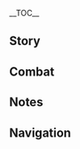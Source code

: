 {{CharacterTabs}}
{{LanguageTabs}}

__TOC__
==Story==
{{VO
|character               = Tighnari
|language                = ko
|name                    = 타이나리

<!-- Hello -->
|vo_01_01_title          = 첫 만남…
|vo_01_01_subtitle       = Hello
|vo_01_01_file           = VO_{language}{character} Hello.ogg
|vo_01_01_tx             = 안녕, 난 타이나리야. 아비디야 숲의 순찰관이지. 우림의 생태와 행인의 안전을 책임지고 있어. 만약 이곳이 처음이라면 《아비디야 숲 생존 가이드》를 먼저 읽는 것을 추천할게. 특히 「식용버섯과 독버섯의 구분법」 챕터를 중점적으로 봐줘
|vo_01_01_rm             = Annyeong, nan Tainariya. Abidiya sup-ui sunchalgwaniji. Urim-ui saengtaewa haengin-ui anjeoneul chaegimjigo isseo. Manyak igosi cheoeumiramyeon "Abidiya Sup Saengjon Gaideu"reul meonjeo ilneun geoseul chucheonhalge. Teukhi "Sigyongbeoseotgwa Dokbeoseosui Gubunbeop" chaepteoreul jungjeomjeogeureo bwajwo.
|vo_01_01_tl             = Hi, I'm Tighnari. Forest Watcher of Avidya Forest. I am responsible of the ecology of the rainforest and safety of pedestrians. If it is your first time visiting here, I would recommend you to read "Avidya Forest Survival Guide" first. Pay extra attention on the "How to Distinguish Edible Mushrooms and Poisonous Mushrooms" chapter.
<!-- Chats -->
|vo_02_01_title          = 잡담・나뭇잎 책갈피
|vo_02_01_subtitle       = Chat: Leaf Bookmark
|vo_02_01_file           = VO_{language}{character} Chat - Leaf Bookmark.ogg
|vo_02_01_tx             = 나뭇잎을 말린 다음 종이 사이에 넣어서 끼워두면 예쁘고 유용한 책갈피를 만들 수 있어
|vo_02_01_rm             = Namut'ipeul mallin daeum jong'i saie neoeoseo kkiwodumyeon yeppeugo yuyonghan chaekgalpireul mandeul su isseo.
|vo_02_01_tl             = After drying a leaf and pressing it between paper, you can make a pretty and useful bookmark.

|vo_02_02_title          = 잡담・실수
|vo_02_02_subtitle       = Chat: Mistakes
|vo_02_02_file           = VO_{language}{character} Chat - Mistakes.ogg
|vo_02_02_tx             = 실수를 두려워하지 마. 실수도 공부의 일환이야
|vo_02_02_rm             = Silsureul duryeowohaji ma. Silsudo gongbu-ui ilhwaniya.
|vo_02_02_tl             = Don't be afraid of mistakes. A mistake is a part of studying, too.

|vo_02_03_title          = 잡담・지식의 가치
|vo_02_03_subtitle       = Chat: The Value of Knowledge
|vo_02_03_file           = VO_{language}{character} Chat - The Value of Knowledge.ogg
|vo_02_03_tx             = 지식의 가치는 단순히 돈으로 매길 수 있는 게 아니야
|vo_02_03_rm             = Jisik-ui gachineun dansunhi doneuro maegil su itneun ge aniya.
|vo_02_03_tl             = The value of knowledge is not simply assigned by money.

<!-- Weather -->
|vo_03_01_title          = 비가 올 때…
|vo_03_01_subtitle       = When It Rains
|vo_03_01_file           = VO_{language}{character} When It Rains.ogg
|vo_03_01_tx             = 난 이런 날씨에 적응됐지만, 넌 우산을 쓰는 게 좋을 거야
|vo_03_01_rm             = Nan ireon nalssie jeogeungdwaetjiman, neon usaneul sseuneun ge joeul geoya.
|vo_03_01_tl             = I'm adapted to those kinds of weather, but it would be good if you put up an umbrella.

|vo_03_02_title          = 비가 그친 후…
|vo_03_02_subtitle       = After the Rain
|vo_03_02_file           = VO_{language}{character} After the Rain.ogg
|vo_03_02_tx             = 내 꼬리는 방수 에센셜 오일을 발라둬서 털어내면 말끔해져
|vo_03_02_rm             = Nae kkorineun bangsu esensyeol oireul balladwoseo teoreonaemyeon malkkeumhaejyeo.
|vo_03_02_tl             = My tail has waterproof essential oil on it, so if I brush it aside, it'll become clean.

|vo_03_03_title          = 번개가 칠 때…
|vo_03_03_subtitle       = When Thunder Strikes
|vo_03_03_file           = VO_{language}{character} When Thunder Strikes.ogg
|vo_03_03_tx             = 이런, 천둥소리가 엄청 크네! 윽… 머리가 울릴 정도야
|vo_03_03_rm             = Ireon, cheondungsoriga eomcheong keune! Euk... Meoriga ullil jeongdoya.
|vo_03_03_tl             = Oh no, the sound of thunder is too loud! Ugh... my head is ringing.

|vo_03_04_title          = 눈이 올 때…
|vo_03_04_subtitle       = When It Snows
|vo_03_04_file           = VO_{language}{character} When It Snows.ogg
|vo_03_04_tx             = 이런 날씨는 정말 흔치 않은데! 어, 추워? 추우면 손을 내 꼬리 털에 넣어봐
|vo_03_04_rm             = Ireon nalssineun jeongmal heunchi aneunde! Eo, chuwo? Chu'umyeon soneul nae kkori teore neoeobwa.
|vo_03_04_tl             = This weather is really rare! Uh, are you cold? If you're feeling cold, put your hand in my tail fur.

|vo_03_05_title          = 강풍이 불 때…
|vo_03_05_subtitle       = When the Wind Is Blowing
|vo_03_05_file           = VO_{language}{character} When the Wind Is Blowing.ogg
|vo_03_05_tx             = 귀… 귀가… 바람 때문에 뒤집히겠어!
|vo_03_05_rm             = Gwi... Gwiga... Baram ttaemune dwijipigesseo!
|vo_03_05_tl             = Ear... My ear... will be flipped off because of the wind!

|vo_03_06_title          = 사막에 있을 때…
|vo_03_06_subtitle       = In the Desert
|vo_03_06_file           = VO_{language}{character} In the Desert.ogg
|vo_03_06_tx             = …덥다… 이렇게 독한 햇빛이라면 서리꽃도 녹아버리겠지…? 아, 생각해보니까 그럴 일은 없겠네. 하하… 아, 으윽…
|vo_03_06_rm             = ...Deopda... Ireotge dokhan haetbichiramyeon seorikkotdo nogabeorigetji...? A, saenggakhaebonikka geureol ireul eopgetne. Haha... A, eueuk...
|vo_03_06_tl             = ...Hot... With such strong sunlight like this, Mist Flower Corolla will also melt, right...? Ah, as I think of it, such a thing won't happen. Haha... Ah, ugh...

<!-- Greetings -->
|vo_04_01_title          = 아침 인사…
|vo_04_01_subtitle       = Good Morning
|vo_04_01_file           = VO_{language}{character} Good Morning.ogg
|vo_04_01_tx             = 들어봐! 아침이슬이 나뭇잎에 떨어지는 소리야
|vo_04_01_rm             = Deureobwa! Achimiseuri namutipe tteoreojineun soriya.
|vo_04_01_tl             = Listen! It's the sound of morning dew falling on leaves.

|vo_04_02_title          = 점심 인사…
|vo_04_02_subtitle       = Good Afternoon
|vo_04_02_file           = VO_{language}{character} Good Afternoon.ogg
|vo_04_02_tx             = 점심시간에는 나무에 앉아서 나뭇가지 사이로 새어 나오는 햇빛을 보며 멍때리는 걸 좋아해. 그러다 보면 어느새 잠들어 버려… 헤헤
|vo_04_02_rm             = Jeomsimsiganeneun namue anjaseo namutgaji sairo sae'eo naoneun haetbicheul bomyeo meongttaerineun geol joahae. Geureoda bomyeon eoneusae jamdeureo beoryeo... Hehe.
|vo_04_02_tl             = At lunchtime, I like spacing out while looking at the sunlight that vents out between branches while sitting on a tree. Then I suddenly fall asleep at some point... hehe.

|vo_04_03_title          = 저녁 인사…
|vo_04_03_subtitle       = Good Evening
|vo_04_03_file           = VO_{language}{character} Good Evening.ogg
|vo_04_03_tx             = 안녕, 야광 식물을 관찰하려고 하는데 같이 갈래?
|vo_04_03_rm             = Annyeong, yagwang sikmureul gwanchalharyeogo haneunde gachi gallae?
|vo_04_03_tl             = Hi, I'm going to observe glow-in-the-dark plants, want to go together?

|vo_04_04_title          = 굿나잇…
|vo_04_04_subtitle       = Good Night
|vo_04_04_file           = VO_{language}{character} Good Night.ogg
|vo_04_04_tx             = 오늘 순찰 일지도 적을 겸, 내가 불침번을 설 테니 좀 자 둬
|vo_04_04_rm             = Oneul sunchal iljido jeogeul gyeom, naega bulchimbeoneul seol teni jom ja dwo.
|vo_04_04_tl             = As I'm going to write today's patrol journal, I'll keep the night watch, so you can sleep a bit.

<!-- About -->
|vo_05_01_title          = {name}자신에 대해・전공
|vo_05_01_subtitle       = About {character}: Profession
|vo_05_01_file           = VO_{language}{character} About {character} - Profession.ogg
|vo_05_01_tx             = 옛날에 학교 다닐 때는 생론파 소속이었어. 주 전공은 식물학이었고. 지도 교수는 내가 졸업하고 학교에 남아서 학생들을 가르치길 원했지만, 솔직히 난 자유롭게 연구하는 환경을 더 좋아하거든. 게다가 내가 관찰한 바로 아카데미아의 일부 일 처리 방식이 마음에 들지 않았어. 교수님이 강요하지 않아서 다행이야&mdash;&mdash;강요한다고 달라질 건 없지만
|vo_05_01_rm             = Yetnare hakgyo danil ttaeneun saengronpa sosogieosseo. Ju jeongong'eun sikmulhagieotgo. Jido gyosuneun naega joreophago hakgyoe namaseo haksaengdeureul gareuchigil wonhaetjiman, soljikhi nan jayuropge yeonguhaneun hwangyeong'eul deo joahageodeun. Gedaga naega gwanchalham baro Akademia-ui ilbu il cheori bangsigi maeume deulji anasseo. Gyosunimi gang'yohaji anaseo dahaeng'iya &mdash; gang'yohandago dallajil geon eopjiman.
|vo_05_01_tl             = When I went to school a long time ago, I was a part of Amurta. My major was botany. My advisor wanted me to teach students by staying at the Akademiya after graduating, but to be honest, I like an environment where I can research freely more. Also, as I have observed, I did not prefer some handling ways of the Akademiya. It's such a relief that the professor did not force me &mdash; even though he does nothing will change.

|vo_05_02_title          = {name}자신에 대해・일족
|vo_05_02_subtitle       = About {character}: Kin
|vo_05_02_file           = VO_{language}{character} About {character} - Kin.ogg
|vo_05_02_tx             = 우리 일족의 성격을 괴팍하다고 여기는 사람이 꽤 많아. 난 그렇게 생각할 수도 있다고 봐. 우리 일족은 수가 적은 데다 대부분 학자라서 연구를 위해 이곳저곳 돌아다니느라 일 년에 한 번 보기도 힘들거든. 우리 아빠는 곤충학자이신데 최근에 사막에서 갑충의 진화 과정을 연구하고 있다고 들었어…. 난 굳이 갈 생각 없어. 부끄러운 말이지만 난 뜨거운 태양은 질색이거든. 오래 쬐고 있으면 머리가 녹을 것처럼 어지러워
|vo_05_02_rm             = Uri iljok-ui seonggyeogeul goepakhadago yeogineun sarami kkawe mana. Nan geureotge saenggakhal sudo itdago bwa. Uri iljogeun suga jeogeun deda daebubun hakjaraseo yeongureul wihae igotjeogot doradanineura il nyeone han beon bogido himdeulgeodeun. Uri appaneun gonchunghakjainde choegune samageseo gapchung-ui jinhwa gwajeong'eul yeon'guhago itdago deureosseo... Nan guji gal saenggak eopsseo. Bukkeureoun marijiman nan tteugeoun taeyang'eun jilsaegigeodeun. Orae jjoego isseumyeon meoriga nogeul geotcheoreom eojireowo.
|vo_05_02_tl             = There are quite a lot of people who consider the personality of our clan as ill-tempered. I mean, we are very few, and most of us are researchers who wander around for one's research, so it's hard to see each other even once in a year. My dad is an entomologist, I heard he is researching the evolution stage of beetles at the deserts recently... I don't want to go there. It is a shameful comment, but I hate the hot sun. If I get sunned for too long, I get dizzy as if my head is going to melt.

<!-- About Us -->
|vo_06_01_title          = 우리에 대해・관계
|vo_06_01_subtitle       = About Us: Getting Along
|vo_06_01_file           = VO_{language}{character} About Us - Getting Along.ogg
|vo_06_01_tx             = 사람과 사람 사이를 이해하기 가장 좋은 방법은 함께 많은 시간을 보내는 거라고 생각해. 다른 건 다 부질없어. 그러니까 급하게 자기소개할 필요 없어. 시간이 모든 것을 말해 줄 테니까
|vo_06_01_rm             = Saramgwa saram saireul ihaehagi gajang joeun bangbeobeun hamkke maneun siganeul bonaeneun georago saenggakhae. Dareun geon da bujireopsseo. Geureonikka geuphage jagisogaehal piryo eopsseo. Sigani modeun geoseul malhae jul tenikka.
|vo_06_01_tl             = The best way to understand human relationships between each other is to spend a lot of time together. Anything else is all useless. So there is no need to introduce yourself urgently. Time will tell everything.

|vo_06_02_title          = 우리에 대해・친구
|vo_06_02_subtitle       = About Us: Friends
|vo_06_02_friendship     = 6
|vo_06_02_file           = VO_{language}{character} About Us - Friends.ogg
|vo_06_02_tx             = 우리가 친구냐고? 뭐야, 이런 것까지 인증이 필요한 거야? 그럼 사인해 줄 테니까 어서 네 「친구 증서」를 가지고 와
|vo_06_02_rm             = Uriga chin'gunyago? Mwoya, ireon geotkkaji injeung'i piryohan geoya? Geureom sainhae jul tenikka eoseo ne "Chin'gu Jeungseo"reul gajigo wa.
|vo_06_02_tl             = Are we friends? What, do you need certification for such things? Then, I'll sign it, so give me your "Friend Certificate" quickly.

<!-- Miscellaneous I -->
|vo_07_01_title          = 「신의 눈」에 대해…
|vo_07_01_subtitle       = About the [[Vision]]
|vo_07_01_friendship     = 4
|vo_07_01_file           = VO_{language}{character} About the Vision.ogg
|vo_07_01_tx             = 어릴 때 기도했던 기억이 나. 만약 운 좋게 「신의 눈」을 가지게 된다면 꼭 풀 원소였으면 좋겠다고. 그때는 연구를 위해서가 아니라, 넝쿨 사다리를 만들어서 높은 곳에 달린 과일을 따 먹고 싶었거든
|vo_07_01_rm             = Eoril ttae gidohaetdeon gieogi na. Manyak un jotge "Sin-ui Nun"eul gajige doendamyeon kkok pul wonsoyeosseumyeon jotgetdago. Geuttaeneun yeon'gureul wihaeseoga anira, neongkul sadarireul mandeureoseo nopeun gose dallin gwaireul tta meokgo sipeotgeodeun.
|vo_07_01_tl             = I remember praying when I was young. If I get a "Vision" by any chance, I wished it was Dendro. Then, it was not for research, but I wanted to get fruits in high places by making a vine ladder.

|vo_07_02_title          = 하고 싶은 이야기・아란나라
|vo_07_02_subtitle       = Something to Share: Aranara
|vo_07_02_file           = VO_{language}{character} Something to Share - Aranara.ogg
|vo_07_02_tx             = 이 생물에 대해 들은 적은 있지만 한 번도 본 적은 없어. 숲속 깊은 곳에서 가끔 바스락거리는 소리가 들리는데 가까이 다가가면 흔적도 없이 사라지더라고. 오히려 잘 됐지. 어떻게 자신을 보호해야 하는지 아는 거잖아. 밀림 표범을 보고도 다가가서 안부를 묻는 바보 같은 모험가들보다는 훨씬 낫지
|vo_07_02_rm             = I saengmure daehae deureun jeogeun itjiman han beondo bon jeogeun eopsseo. Supsok gipeun goseseo gakkeum baseurakgeorineun soriga deullineunde gakkai dagagamyeon heunjeokdo eopssi sarajideorago. Ohiryeo jal dwaetji. Eotteotge jasineul bohohaeya haneunji aneun geojana. Millim pyobeomeul bogodo dagagaseo anbureul mutneun babo gateun moheomgadeulbodaneun hwolssin natji.
|vo_07_02_tl             = I have heard of this creature, but I've never seen it. I can hear brushing sounds deep in the woods sometimes, but if I get closer, it disappeared without a trace. It's actually a good thing. They know how to protect themselves. They are way better than stupid adventurers who say hello to a jungle leopard.

|vo_07_03_title          = 하고 싶은 이야기・카르카타
|vo_07_03_subtitle       = Something to Share: Karkata
|vo_07_03_friendship     = 4
|vo_07_03_file           = VO_{language}{character} Something to Share - Karkata.ogg
|vo_07_03_tx             = 카르카타 일은 걱정 안 해도 돼. 그는 내 연구 조수니까 건드리기 전에 내 확인을 받아야 한다고 잘 아는 풍기관에게 말해뒀어&mdash;&mdash;음, 카르카타가 그렇게 걱정되면 소론파 수업을 들어보는 건 어때? 그러면 나중에 내가 없어도 네가 계속 카르카타를 보살필 수 있을 거야
|vo_07_03_rm             = Kareukata ireun geokjeong an haedo dwae. Geuneun nae yeon'gu josunikka geondeurigi jeone nae hwagineul badaya handago jal aneun punggigwanege malhaedwosseo &mdash; Eum, Kareukataga geureotge geokjeongdoemyeon soronpa sueobeul deureoboneun geon eottae? Geureomyeon najung'e naega eopsseodo nega gyesok Kareukatareul bosalpil su isseul geoya.
|vo_07_03_tl             = You don't have to worry about Karkata. I told a Matra I know well that it is my research assistant, so before people touch it, they should get my permission &mdash; Hmm, if you are that worried about Karkata, why not try listening to a Spantamad class? Then you can keep taking care of Karkata when I'm not there later.

|vo_07_04_title          = 흥미있는 일…
|vo_07_04_subtitle       = Interesting Things
|vo_07_04_file           = VO_{language}{character} Interesting Things.ogg
|vo_07_04_tx             = 그거 알아? 식물도 위장술을 할 줄 알아. 곤충이나 조류로 위장해서 천적을 위협하기도 하고, 미끼를 만들어서 다른 생물을 끌어들여 꽃가루를 나르게 하기도 해. 또 그냥 포식자인 경우도 있는데, 향기로운 냄새나 꿀로 사냥감을 유인하지…. 음, 말하다 보니 식물만 그런 건 아니라는 느낌이 드네
|vo_07_04_rm             = Geugeo ara? Sikmuldo wijangsureul hal jul ara. Gonchung'ina joryuro wijanghaeseo chonjeogeul wihyephagido hago, mikkireul mandeureoseo dareun saeng'mureul kkeureodeuryeo kkotgarureul nareuge hagido hae. Tto geunyang posikjain gyeong'udo itneunde, hyanggiroun naemsaena kkullo sanyanggameul yuinhaji... Eum, malhada boni sikmulman geureon geon aniraneun neukkimi deune.
|vo_07_04_tl             = Do you know this? Plants are able to camouflage themselves as well. They camouflage as insects or birds to threat their natural enemies, and they also make bait to lure other organisms to make them carry pollen. Also, they are sometimes just a predator, they lure their prey with fragrant scent and honey... Hmm, speaking of it, I don't think only plants are like this.

<!-- About Others -->
|vo_08_01_title          = 콜레이에 대해…
|vo_08_01_subtitle       = About [[Collei]]
|vo_08_01_friendship     = 4
|vo_08_01_file           = VO_{language}{character} About Collei.ogg
|vo_08_01_tx             = 그 아이는 데려왔을 당시 글자를 하나도 못 읽었지만 큰 문제는 없었어. 부지런하고 성실해서 실력이 아주 빨리 늘더라고. 다만 그 애가 목표로 하는 뛰어난 의술을 터득하려면 한참 멀었지. 가끔 스스로 엄청 부담을 느끼는 것 같아…. 기회 되면 네가 좀 도와줄 수 있을까? 그 애의 스승으로서 부탁 좀 할게, 정말 고마워
|vo_08_01_rm             = Geu aineun deryeowasseul dangsi geuljareul hanado mot ilgeotjiman keun munjeneun eopsseosseo. Bujireonhago seongsilhaeseo sillyeogi aju ppalli neuldeorago. Daman geu aega mokpyoro haneun ttwieonan uisureul teodeukharyeomyeon hancham meoreotji. Gakkeum seuseuro eomcheong budameul neukkineun geot gata... Gihoe doemyeon nega jom dowajul su isseulkka? Geu ae-ui seuseung'euroseo butak jom halge, jeongmal gomawo.
|vo_08_01_tl             = That kid didn't know how to read when I took her in first, but there was no big problem with it. She has been diligent and sincere, so she got good at it pretty fast. But she is still far away from the outstanding medical practice she is aiming for. I feel like she pressures herself too much sometimes... If you have an opportunity, can you help her? I'm requesting this as her teacher, thank you so much.

|vo_08_02_title          = 사이노에 대해·대풍기관
|vo_08_02_subtitle       = About [[Cyno]]: General Mahamatra
|vo_08_02_friendship     = 4
|vo_08_02_file           = VO_{language}{character} About Cyno - General Mahamatra.ogg
|vo_08_02_tx             = 사이노를 만나고 싶다고? 그럼 단도직입적으로 말할게. 그에게 공적인 일로 시달려 보면 정말 기겁하게 될걸. 평소엔 대풍기관처럼 높은 사람을 보는 건 쉽지 않아. 근데 가끔 간다르바 성곽 근처에서 몰래 콜레이를 지켜보더라고. 본인은 숨기고 싶어 하는데 난 소리만으로도 사이노라는 걸 알 수 있어
|vo_08_02_rm             = Sainoreul mannago sipdago? Geureom dandojikipjeogeuro malhalge. Geuege gongjeogin illo sidallyeo bomyeon jeongmal gigeophage doelgeol. Pyeongsoen daepunggigwancheoreom nopeun sarameul boneun geon swipji ana. Geunde gakkeum Gandareuba seonggwak geuncheoeseo mollae Kolleireul jikyeobodeorago. Bonineun sumgigo sipeo haneunde nan sorimaneurodo Sainoraneun geol al su isseo.
|vo_08_02_tl             = You want to meet Cyno? Let me tell you straightforwardly. If you get pestered by him with public matters, you will really startled. At normal occasions, it is not easy to meet such a high-ranking person like the General Mahamatra. But he occasionally secretly looks after Collei at Gandharva Ville. He himself wants to hide it, but I know only by sound that it's Cyno.

|vo_08_03_title          = 사이노에 대해·왜일까?
|vo_08_03_subtitle       = About Cyno: Good Question
|vo_08_03_friendship     = 4
|vo_08_03_quest          = Akasha Pulses, the Kalpa Flame Rises
|vo_08_03_file           = VO_{language}{character} About Cyno - Good Question.ogg
|vo_08_03_tx             = 교수님이 구출된 후로, 교수님께 안부 편지를 썼어. 근데 누가 벌써 내 이름으로 방문했다 하시더라고. 그리고 답장 말미에 이런 문제 하나를 더하셨어. 「왜 대풍기관이 수메르의 『권위』에 기대 현자들의 명성을 되살리겠다고 하는 게냐?」라고…<br />좋은 질문이지. 대체 왜일까?
|vo_08_03_rm             = 
|vo_08_03_tl             = 

|vo_08_04_title          = 알하이탐에 대해…
|vo_08_04_subtitle       = About [[Alhaitham]]
|vo_08_04_friendship     = 4
|vo_08_04_file           = VO_{language}{character} About Alhaitham.ogg
|vo_08_04_tx             = 알하이탐을 조심해. 그가 나쁘다는 건 아니지만 늘 너무 이성적이어서 평범한 사람들이 이해하기 힘든 부분이 많거든. 못 믿겠으면 그의 룸메이트를 찾아가 봐. 항상 알하이탐 때문에 화가 잔뜩 나 있으니까
|vo_08_04_rm             = Alhaitameul josimhae. Geuga nappeudaneun geon anijiman neul neomu iseongjeogieoseo pyeongbeomhan saramdeuri ihaehagi himdeun bubuni mankeodeun. Mot mitgesseumyeon geu-ui rummeiteureul chajaga bwa. Hangsang Alhaitam ttaemune hwaga jantteuk na isseunikka.
|vo_08_04_tl             = Be careful of Alhaitham. I'm not saying he's bad, but he is too rational that there are parts of him where ordinary people cannot understand. If you can't trust me, go and find his roommate. He's always angry because of Alhaitham.

|vo_08_05_title          = 카베에 대해…
|vo_08_05_subtitle       = About [[Kaveh]]
|vo_08_05_friendship     = 4
|vo_08_05_file           = VO_{language}{character} About Kaveh.ogg
|vo_08_05_tx             = 카베는 수메르의 유명한 건축사야. 대표작으로는 아주 눈에 띄는 카자르자레궁이 있지. 궁전을 설계할 때 나한테 괜찮은 관상용 식물을 추천받아 가기도 했어. 어떻게 된 건지 궁전이 완공되고 빚더미에 올랐지만. 지금은 후배인 알하이탐의 도움을 받아 그의 집에 얹혀사는 중이래. 이걸… 다행이라 해야 할지 불행이라 해야 할지…
|vo_08_05_rm             = Kabeneun Sumereu-ui yumyeonghan geonchuksaya. Daepyojageuroneun aju nune ttuineun Kajareujaregung'i itji. Gungjeoneul seolgyehal ttae nahante gwaenchaneun gwansang'yong sikmureul chucheonbada gagido haesseo. Eotteotge doen geonji gungjeoni wangongdoego bitdeomie ollatjiman. Jigeumeun hubaein Alhaitam-ui doumeul bada geu-ui jibe eonchyeosaneun jung'irae. Igeol... dahaeng'ira haeya halji bulhaeng'ira haeya halji...
|vo_08_05_tl             = Kaveh is a famous architect of Sumeru. His major work is the notable Palace of Alcazarzaray. When he planned the palace, he got recommended ornamental plants by me, too. I don't know what happened, but he got in debt after the palace was finished being built. I heard that he is living off his junior Alhaithan's house by his help. Should I... say it is a good thing or a further misfortune...

|vo_08_06_title          = 도리에 대해…
|vo_08_06_subtitle       = About [[Dori]]
|vo_08_06_friendship     = 4
|vo_08_06_file           = VO_{language}{character} About Dori.ogg
|vo_08_06_tx             = 명성이 자자한 산게마 바이 어르신은 바로 도리야. 전에 연구에 희귀한 재료가 필요했는데, 비밀스러운 공급 루트를 가진 도리만이 구할 수 있는 거여서 그때부터 안면을 트게 됐어. 으음… 어떤 물건을 구했는지, 뭘 연구했는지는 물어보지 마, 응!
|vo_08_06_rm             = Myeongseong'i jajahan Sangema Bai eoreusineun baro Doriya. Jeone yeongue huigwihan jaeryoga piryohaetneunde, bimilseureoun gonggeup ruteureul gajin Dorimani guhal su itneun geoyeoseo geuttaebuteo anmyeoneul teuge dwaesseo. Eueum... eotteon mulgoneul guhaetneunji, mwol yeon'guhaetneunjineun mureoboji ma, eung!
|vo_08_06_tl             = The highly reputed Lore Sangemah Bay is Dori. I needed a rare ingredient in a research before, and it was something that only Dori who has a secret supply route can obtain, so we became acquaintances from then. Hmm... don't question me about what I got, and what I researched!

|vo_08_07_title          = 레일라에 대해…
|vo_08_07_subtitle       = About [[Layla]]
|vo_08_07_friendship     = 4
|vo_08_07_quest          = Akasha Pulses, the Kalpa Flame Rises
|vo_08_07_file           = VO_{language}{character} About Layla.ogg
|vo_08_07_tx             = 그녀에 대해 들어본 적 있어. 그 명성이 자자하다는 「몽유 괴인」이잖아. 「몽유」에 대한 소문은 가지각색이야. 그녀가 엄청난 괴력으로 야밤에 아루 마을을 습격했다든지, 맨손으로 방사벽을 넘었다든지…. 심지어는 자면서 십만 자 정도 되는 논문을 쓴다고도 들었어! 이게 다 무슨 뚱딴지같은 소리야
|vo_08_07_rm             = 
|vo_08_07_tl             = 

|vo_08_08_title          = 리사에 대해…
|vo_08_08_subtitle       = About [[Lisa]]
|vo_08_08_friendship     = 4
|vo_08_08_file           = VO_{language}{character} About Lisa.ogg
|vo_08_08_tx             = 사이노가 자신의 그 선배에 대해 말한 적이 있어. 보기 드문 천재에, 박학다식하고 엄청난 재능이 있었지만 일찍이 몬드로 돌아갔다고 해. 설마 공부하면서 「지식」의 무서운 면을 봐버린 걸까…?
|vo_08_08_rm             = Sainoga jasinui geu seonbae'e daehae malhan jeogi isseo. Bogi deumun cheonjae'e bakhakdasikhago eomcheonghan jaeneung'i isseotjiman iljjigi Mondeuro doragatdago hae. Seolma gongbuhamyeonseo "Jisik"-ui museoun myeoneun bwabeorin geolkka...?
|vo_08_08_tl             = Cyno told me about his senior. A rare genius, knowledgable and skilled, but I heard she returned to Mondstadt too soon. Did she see the scary side of "Knowledge" while studying...?

|vo_08_09_title          = 작은 쿠사나리 화신에 대해…
|vo_08_09_subtitle       = About [[Lesser Lord Kusanali]]
|vo_08_09_friendship     = 4
|vo_08_09_file           = VO_{language}{character} About Lesser Lord Kusanali.ogg
|vo_08_09_tx             = 학교 다닐 때 이런 말을 들은 적이 있어. 「식물의 역사가 곧 풀의 나라의 역사다.」 말하는 사람은 별생각 없었겠지만 난 이 말에 깊은 뜻이 숨겨져 있다고 생각해. 만약 작은 풀의 신을 만나는 날이 온다면 내게 설명해 주시려나?
|vo_08_09_rm             = Hakgyo danil ttae ireon mareul deureun jeogi isseo. "Sikmul-ui yeoksaga got pul-ui nara-ui yeoksada." Malhaneun sarameun byeolsaenggak eopsseotjiman nan i mare gipeun tteusi sumgyeojyeo itdago saenggakhae. Manyak jageun pul-ui sineul mannaneul nari ondamyeon naege seolmyeonghae jusiryeona?
|vo_08_09_tl             = I heard those words when I went to school. "The history of plants is the history of the land of Dendro." The person who spoke this mustn't have put much thought to it, but I think it has a deep meaning. If I meet the Lesser Lord, will she explain it to me?

|vo_08_10_title          = 데히야에 대해…
|vo_08_10_subtitle       = About [[Dehya]]
|vo_08_10_friendship     = 4
|vo_08_10_quest          = Akasha Pulses, the Kalpa Flame Rises
|vo_08_10_file           = VO_{language}{character} About Dehya.ogg
|vo_08_10_tx             = 이전엔 상황이 워낙 위급해서 제대로 감사 인사도 못 했어. 그렇게 강력하고 든든한 동료가 있다는 건 정말 행운이지. 아마 그녀를 끌어들이려는 사람도 적지 않을 거야. 근데 데히야가 아카데미아나 숲의 순찰대에 들어갈 성격은 아닌 것 같아서, 난 괜한 짓 안 하려고
|vo_08_10_rm             = 
|vo_08_10_tl             = 

|vo_08_11_title          = 파루잔에 대해…
|vo_08_11_subtitle       = About [[Faruzan]]
|vo_08_11_friendship     = 4
|vo_08_11_file           = VO_{language}{character} About Faruzan.ogg
|vo_08_11_tx             = 파루잔 선배는 아는 게 많아서 종종 우림에 있는 장치들의 점검을 부탁하곤 해…. 다만 다음에 간다르바 성곽에 오실 땐 몰래 콜레이한테 먹을 거 주시는 것 좀 그만하셨으면 좋겠어. 영양분도 약처럼 적절히 균형이 잡혀야지. 과해서 좋을 게 없으니까
|vo_08_11_rm             = 
|vo_08_11_tl             = 

<!-- More About -->
|vo_09_01_title          = {name}에 대해 알기・첫 번째
|vo_09_01_subtitle       = More About {character}: I
|vo_09_01_file           = VO_{language}{character} More About {character} - 01.ogg
|vo_09_01_tx             = 우림에서의 삶은 적응할만해? 눈과 귀를 활짝 열고 안전에 유의하길 바랄게. 무슨 일 있으면 숲의 순찰자들에게 제때 알려줘
|vo_09_01_rm             = Urimeseo-ui salmeun jeogeunghalmanhae? Nungwa gwireul hwaljjak yeolgo anjeone yu'uihagil baralge. Museul il isseumyeon sup-ui sunchaljadeurege jettae allyeojwo.
|vo_09_01_tl             = Is the rainforest life adaptable? Open your eyes and ears wide, and I hope you take care of your safety. If anything happens, tell the Forest Watchers about it at the right time.

|vo_09_02_title          = {name}에 대해 알기・두 번째
|vo_09_02_subtitle       = More About {character}: II
|vo_09_02_friendship     = 3
|vo_09_02_file           = VO_{language}{character} More About {character} - 02.ogg
|vo_09_02_tx             = 휴, 가끔은 아무것도 모른 채로 이것저것 만져대고 입에 넣는 녀석들이 부러워&mdash;&mdash;그들의 세상에는 항상 「기적」이 존재하겠지?
|vo_09_02_rm             = Hyu, gakkeumeun amugeotdo moreun chaero igeotjeogeot manjyeodaego ibe neotneun nyeoseokdeuri bureowo &mdash; geudeul-ui sesang'eneun hangsang "Gijeok"i jonjaehagetji?
|vo_09_02_tl             = Phew, I sometimes envy people who touches and eats everything without knowing everything &mdash; in their world, "Miracles" will always exist, right?

|vo_09_03_title          = {name}에 대해 알기・세 번째
|vo_09_03_subtitle       = More About {character}: III
|vo_09_03_file           = VO_{language}{character} More About {character} - 03.ogg
|vo_09_03_friendship     = 4
|vo_09_03_tx             = 아비디야 숲을 더 잘 관리하기 위해 숲의 순찰자들을 대상으로 「교육」 프로그램을 개설했어. 따지고 보면 이 프로그램은 「지식을 전파」하는 셈이지. 그렇다고 아카데미아가 뭘 어쩌겠어? 날 가두면 「비마르스탄」에 이상한 질병이 얼마나 더 많아질지 두고 보라지
|vo_09_03_rm             = Abidiya supeul deo jal gwanrihagi wihae sup-ui sunchaljadeureul daesang'euro "Gyoyuk" peurogeurameul gaeseolhaesseo. Ttajigo bomyeon i peurogeuraemeun "Jisigeul Jeonpa"haneun semiji. Geureotdago Akademiaga mwol eojjeogesseo? Nal gadumyeon "Bimareuseutan"e isanghan jilbyeong'i eolmana deo manajilji dugo boraji.
|vo_09_03_tl             = To manage Avidya forest better, I established an "Education" program for the Forest Watchers. If you take a look at it, this program is "Spreading Knowledge". But what can the Akademiya do about it? If they lock me up, let them see how many strange diseases will increase in "Bimarstan".

|vo_09_04_title          = {name}에 대해 알기・네 번째
|vo_09_04_subtitle       = More About {character}: IV
|vo_09_04_friendship     = 5
|vo_09_04_file           = VO_{language}{character} More About {character} - 04.ogg
|vo_09_04_tx             = 이건 비밀인데 사실 난 성내에 있는 바자르의 분위기를 정말 좋아해. 거래가 활발하고 시끌벅적하잖아. 극장에서 노래하고 춤추는 사람도 있고. 그런데 시끄러운 소리는 내 귀에 좋지 않아서…. 내 뒤에서 귀를 막아준다고? 하하하, 그러면 걷기 힘들잖아! 마음은 고맙게 받을게
|vo_09_04_rm             = Ibeon bimirinde sasil nan seongnae'e itneun Bajareu-ui bunwigireul jeongmal joahae. Georaega hwalbalhago sikkeulbeokjeokhajana. Geukjang'eseo noraehago chumchuneun saramdo itgo. Geureonde sikkeureoun sorineun nae gwie jotji anaseo... Nae dwieseo gwireul magajundago? Hahaha, geureomyeon geotgi himdeuljana! Maeumeun gomapge badeulge.
|vo_09_04_tl             = This is a secret, but I really like the vibes of the Bazaar in Sumeru City. The trades are brisk, and it's crowded. There are also people who sing and dance in the theater. But loud sounds are not good for my ears... You'll close my ears behind me? Hahaha, then it would not be easy for you to walk! I'll take your intentions gratefully, though.

|vo_09_05_title          = {name}에 대해 알기・다섯 번째
|vo_09_05_subtitle       = More About {character}: V
|vo_09_05_friendship     = 6
|vo_09_05_file           = VO_{language}{character} More About {character} - 05.ogg
|vo_09_05_tx             = 어릴 때 아름답고 환상적인 꿈을 많이 꿨어. 하지만 그 꿈들은 크면서 점차 기억 속에서 사라졌지. 넌 아직도 꿈을 꾸니? 네 꿈 얘기 좀 들려줘
|vo_09_05_rm             = Eoril ttae areumdapgo hwansangjeogin kkumeul mani kkwosseo. Hajiman geu kkumdeureun keumyeonseo jeomcha gieok sogeseo sarajyeotji. Neon ajikdo kkumeul kkuni? Ne kkum yaegi jom deullyeojwo.
|vo_09_05_tl             = I dreamed many beautiful and fantastical dreams when I was young. But those dreams disappeared from my memories as I grew. Do you still dream? Tell me about your dreams.

<!-- Miscellaneous II -->
|vo_10_01_title          = {name}의 취미…
|vo_10_01_subtitle       = {character}'s Hobbies
|vo_10_01_file           = VO_{language}{character} Hobbies.ogg
|vo_10_01_tx             = 아비디야 숲에서 나뭇잎과 꽃잎들이 땅에 떨어져 있는 걸 자주 볼 수 있어. 온전한 상태로 땅에 버려져 있으면 아깝잖아…. 그래서 그것들을 주워 와서 표본으로 만들고는 해. 숲의 순찰자들을 가르칠 때 쓰기도 하고 장식품으로도 쓸 수 있으니까 일거양득이지
|vo_10_01_rm             = Abidiya supeseo namutipgwa kkotipdeuri ttang'e tteoreojyeo itneun geol jaju bol su isseo. Onjeonhan sangtaero ttang'e beoryeojyeo isseumyeon akkapjana... Geuraeseo geugeotdeureul juwo waso pyoboneuro mandeulgoneun hae. Sup-ui sunchaljadeureul gareuchil ttae sseugido hago jangsikpumeurodo sseul su isseunikka ilgeoyangdeugiji.
|vo_10_01_tl             = I can often see leaves and flower petals fallen on the ground in Avidya forest. It's such a shame that they are dumped in a complete state... so I pick them up and make them as specimen. I use them while teaching the Forest Watchers, and it can be also used as ornaments, so it's basically killing two birds with one stone.

|vo_10_02_title          = {name}의 고민…
|vo_10_02_subtitle       = {character}'s Troubles
|vo_10_02_friendship     = 6
|vo_10_02_file           = VO_{language}{character} Troubles.ogg
|vo_10_02_tx             = 고민? 흠… 아비디야 숲의 오염, 사고를 자주 치는 모험가, 내 꼬리로 달려드는 구조견… 이 문제들은 그래도 다 해결 방법이 있어. 큰 고민은 딱히 없는 것 같아. 이렇게 보면 숲의 순찰관은 정말 단순한 삶을 사는 것 같네
|vo_10_02_rm             = Gomin? Heum... Abidiya sup-ui oyeom, sagoreul jaju chineun moheomga, nae kkoriro dallyeodeuneun gujogyeon... i munjedeureun geuraedo da haegyeol bangbeobi isseo. Keun gomineun ttakhi eopneun geot gata. Ireotge bomyeon sup-ui sunchalgwaneun jeongmal dansunhan salmeul saneun geot gatne.
|vo_10_02_tl             = Concerns? Hmm... the pollution in Avidya forest, an adventurer who goes through accidents often, the rescue dog that runs into my tail... but those problems all have a solution. I don't think I have a particular concern. Speaking of which, looking from this point of view, it seems like a Forest Watcher has a very simple life.

|vo_10_03_title          = 좋아하는 음식…
|vo_10_03_subtitle       = Favorite Food
|vo_10_03_file           = VO_{language}{character} Favorite Food.ogg
|vo_10_03_tx             = 희한한 말이긴 한데, 내 몸속에는 육식동물의 피가 흐르고 있지만 내가 가장 끊을 수 없는 음식은 버섯이야. 식용 버섯은 종류가 다양해. 신선한 것이든 말린 것이든 각각 독특한 향이 있지. 고기와 함께 삶으면 고기향도 버섯향에 밀린다니까
|vo_10_03_rm             = Huihanhan marigin hande, nae momsogeneun yuksikdongmul-ui piga heureugo itjiman naega gajang kkeuneul su eopneun eumsigeun beoseosiya. Sigyong beoseoseun jongryuga dayanghae. Sinseonhan geosideun mallin geosideun gakgak dokteukhan hyang'i itji. Gogiwa hamkke salmeumyeon gogihyangdo beoseothyang'e millindanikka.
|vo_10_03_tl             = It's kind of a weird word, but even though there is a blood of a carnivore in my body, what I cannot stop eating are mushrooms. There are many various edible mushrooms. Fresh ones or dried ones, they all have their unique flavors. When boiled with meat, the meat scent gets behind the mushroom scent.

|vo_10_04_title          = 싫어하는 음식…
|vo_10_04_subtitle       = Least Favorite Food
|vo_10_04_file           = VO_{language}{character} Least Favorite Food.ogg
|vo_10_04_tx             = 난 후각이 예민해서 향신료가 많이 들어간 음식은 잘 못 먹어. 휴, 수메르에서 이건 정말 안타까운 일이지
|vo_10_04_rm             = Nan hugagi yeminhaeseo hyangsinryoga mani deureogan eumsigeun jal mot meogeo. Hyu, Sumereueseo igeon jeongmal antakkaun iriji.
|vo_10_04_tl             = I have a sensitive smell, so I cannot eat food with too much spice in it. Phew, it is such a regrettable thing in Sumeru.

<!-- Receiving a Gift -->
|vo_11_01_title          = 선물 획득・첫 번째
|vo_11_01_subtitle       = Receiving a Gift: I
|vo_11_01_file           = VO_{language}{character} Receiving a Gift - 01.ogg
|vo_11_01_tx             = 양질의 식자재와 절묘한 향신료의 맛. 한마디로&mdash;&mdash;엄청 맛있어
|vo_11_01_rm             = Yangjil-ui sikjajaewa jeolmyohan hyangsinryo-ui mat. Hanmadiro &mdash; eomcheong masisseo.
|vo_11_01_tl             = Ingredients of good quality and the excellent taste of spice. In one sentence &mdash; it's delicious.

|vo_11_02_title          = 선물 획득・두 번째
|vo_11_02_subtitle       = Receiving a Gift: II
|vo_11_02_file           = VO_{language}{character} Receiving a Gift - 02.ogg
|vo_11_02_tx             = 괜찮은 조합이네. 레시피 하나만 적어줄래? 숲의 순찰대의 다음 회식 메뉴에 넣고 싶어
|vo_11_02_rm             = Gwaenchaneun johabine. Resipi hanaman jeogeojullae? Sup-ui sunchaldae-ui daeum hoesik menyue neotgo sipeo.
|vo_11_02_tl             = What a decent combination. Mind writing me a recipe? I want to put this in the next get-together menu of the Forest Watchers.

|vo_11_03_title          = 선물 획득・세 번째
|vo_11_03_subtitle       = Receiving a Gift: III
|vo_11_03_file           = VO_{language}{character} Receiving a Gift - 03.ogg
|vo_11_03_tx             = …새로운 메뉴 좀 가르쳐줄까?
|vo_11_03_rm             = ...Saeroun menyu jom gareuchyeojulkka?
|vo_11_03_tl             = ...Want me to teach you a new menu?

<!-- Birthday -->
|vo_11_04_title          = 생일…
|vo_11_04_subtitle       = Birthday
|vo_11_04_file           = VO_{language}{character} Birthday.ogg
|vo_11_04_tx             = 생일 축하해! 선물로 꽃이 만개한 분재와 가드닝 지침서를 준비했어. 「숲의 순찰관 평생 보육 증서」가 있으니 만약 무슨 문제가 생기면 언제든지 날 찾아와.<br />그거 알아? 네 생일 때 피는 꽃이 정말 많아서 한참 동안 골랐어. 내년에는 새로운 꽃을 선물해 줄게!
|vo_11_04_rm             = Saeng'il chukhahae! Seonmullo kkochi mangaehan bunjaewa gadeuning jichimseoreul junbihaesseo. "Sup-ui Sunchalgwan Pyeongsaeng Boyuk Jeungseo"ga isseuni manyak museun munjega saenggimyeon eonjedeunji nal chajawa.<br />Geugeo ara? Ne saeng'il ttae pineun kkochi jeongmal manaseo hancham dong'an gollasseo. Naenyeoneneun saeroun kkocheul seonmulhae julge!
|vo_11_04_tl             = Happy birthday! As a present, I prepared a potted plant in full bloom and a gardening guide. There's the "Forest Watcher's Lifetime Nurture Certificate", so if there's any problem with it, come and find my anytime.<br />Do you know this? That there are too many flowers that bloom at your birthday, I struggled to choose one for a long time. Next year, I'll gift you a new flower!

<!-- Feelings About Ascension -->
|vo_12_01_title          = 돌파의 느낌・기
|vo_12_01_subtitle       = Feelings About Ascension: Intro
|vo_12_01_ascension      = 1
|vo_12_01_file           = VO_{language}{character} Feelings About Ascension - 01.ogg
|vo_12_01_tx             = 씨앗에서 싹이 나고, 흙을 뚫고 뿌리를 내렸어
|vo_12_01_rm             = Ssiaseseo ssagi nago, heugeul ttulko ppurireul naeryeosseo.
|vo_12_01_tl             = The seed sprouted, and it rooted through soil.

|vo_12_02_title          = 돌파의 느낌・승
|vo_12_02_subtitle       = Feelings About Ascension: Building Up
|vo_12_02_ascension      = 2
|vo_12_02_file           = VO_{language}{character} Feelings About Ascension - 02.ogg
|vo_12_02_tx             = 새싹이 자라나 가지를 뻗고 잎을 펼쳤어
|vo_12_02_rm             = Saessagi jarana gajireul ppeotgo ipeul pyeolchyeosseo.
|vo_12_02_tl             = The sprout grew, spread branches and leaves.

|vo_12_03_title          = 돌파의 느낌・전
|vo_12_03_subtitle       = Feelings About Ascension: Climax
|vo_12_03_ascension      = 4
|vo_12_03_file           = VO_{language}{character} Feelings About Ascension - 03.ogg
|vo_12_03_tx             = 꽃망울이 피니까 봄의 기운이 물씬 풍기네
|vo_12_03_rm             = Kkotmang'uri pinikka bom-ui giuni mulssin punggine.
|vo_12_03_tl             = As the bud blooms, it feels like spring a lot.

|vo_12_04_title          = 돌파의 느낌・결
|vo_12_04_subtitle       = Feelings About Ascension: Conclusion
|vo_12_04_ascension      = 6
|vo_12_04_file           = VO_{language}{character} Feelings About Ascension - 04.ogg
|vo_12_04_tx             = 열매가 잘 익었어. 내일이 되면 더 풍성해지겠지?
|vo_12_04_rm             = Yeolmaega jal igeosseo. Naeiri doemyeon deo pungseonghaejigetji?
|vo_12_04_tl             = The fruit is ripen. It'll become more abundant tomorrow, right?
}}

==Combat==
{{Combat VO
|character           = Tighnari
|language            = ko

<!-- Elemental Skill -->
|skill_1_tx          = 일엽장목
|skill_1_rm          = Iryeopjangmok.
|skill_1_tl          = A single leaf blinds the eye.
|skill_2_tx          = 눈속임!
|skill_2_rm          = Nunsogim!
|skill_2_tl          = Trickery!
|skill_3_tx          = 잘 안 보이지?
|skill_3_rm          = Jal an boiji?
|skill_3_tl          = Can't see it so clearly, huh?
|skill_4_file        = 

<!-- Elemental Burst -->
|burst_1_tx          = 뿌리까지 뽑아주지!
|burst_1_rm          = Ppurikkaji ppobajuji!
|burst_1_tl          = I'll pluck you out to the roots!
|burst_2_tx          = 일망타진!
|burst_2_rm          = Ilmangtajin!
|burst_2_tl          = Roundup!
|burst_3_tx          = 소리라면 다 들었다고
|burst_3_rm          = Soriramyeon da deureotdago.
|burst_3_tl          = I heard every sound.

<!-- Sprint Start -->
|sprint-s_1_tx       = 잘 따라와
|sprint-s_1_rm       = Jal ttarawa.
|sprint-s_1_tl       = Follow along well.
|sprint-s_2_file     = Sprint Start 02,Sprint Start 03

<!-- Deploying Wind Glider -->
|glider_1_file       = Deploying Wind Glider 01,Deploying Wind Glider 02,Deploying Wind Glider 03

<!-- Opening Treasure Chest -->
|chest_1_tx          = 이런 곳에 웬 보물상자?
|chest_1_rm          = Ireon gose wen bomulsangja?
|chest_1_tl          = A treasure chest in somewhere like here?
|chest_2_tx          = 음, 분실물 신고는 안 해도 되겠지
|chest_2_rm          = Eum, bunsilmul singoneun an haedo doegetji.
|chest_2_tl          = Hmm, there won't be any need for reporting lost property, right?
|chest_3_tx          = 좋은 물건의 냄새가 나
|chest_3_rm          = Joeun mulgeon-ui naemsaega na.
|chest_3_tl          = It smells of something good.

<!-- Low HP -->
|low-hp_1_tx         = 후, 귀찮아 죽겠네
|low-hp_1_rm         = Hu, gwichana jukgetne.
|low-hp_1_tl         = Phew, how troublesome.
|low-hp_2_tx         = 꼬리 털이 엉망이야…
|low-hp_2_rm         = Kkori teori eongmang'iya...
|low-hp_2_tl         = My tail fur is a mess...
|low-hp_3_tx         = 잡초를 제거해야겠어
|low-hp_3_rm         = Japchoreul jegeohaeyagesseo.
|low-hp_3_tl         = I must eliminate weeds.

<!-- Ally Low HP -->
|ally-low-hp_1_tx    = 어서 치료부터 해
|ally-low-hp_1_tl    = Get treated first.
|ally-low-hp_1_rm    = Eoseo chiryobuteo hae.
|ally-low-hp_2_tx    = 안전이 먼저야
|ally-low-hp_2_tl    = Safety comes first.
|ally-low-hp_2_rm    = Anjeoni meonjeoya.

<!-- Fallen -->
|fallen_1_tx         = 잎은… 뿌리로 돌아가기 마련이지…
|fallen_1_rm         = Ipeun... ppuriro doragagi maryeoniji...
|fallen_1_tl         = Leaves... return to roots...
|fallen_2_tx         = 끝내지 못한 연구가 있어…
|fallen_2_rm         = Kkeutnaeji mothan yeon'guga isseo...
|fallen_2_tl         = There is a research I couldn't end...
|fallen_3_tx         = 꽃은 아직 피지도 않았는데…
|fallen_3_rm         = Kkocheun ajik pijido anatneunde...
|fallen_3_tl         = The flower hasn't even bloomed...

<!-- Light Hit Taken -->
|hit-l_1_file        = Light Hit Taken 01
|hit-l_1_tx          = 어?
|hit-l_1_rm          = Eo?
|hit-l_1_tl          = Huh?
|hit-l_2_file        = Light Hit Taken 02
|hit-l_2_tx          = 좀 치는데?
|hit-l_2_rm          = Jom chineunde?
|hit-l_2_tl          = You're pretty good, aren't you?
|hit-l_3_file        = Light Hit Taken 01,Light Hit Taken 03,Light Hit Taken 04,Light Hit Taken 05,Light Hit Taken 06

<!-- Heavy Hit Taken -->
|hit-h_1_tx          = 끝이 없군!
|hit-h_1_rm          = Kkeuchi eopgun!
|hit-h_1_tl          = Why doesn't it end!
|hit-h_2_tx          = 흙으로 보내주지!
|hit-h_2_rm          = Heugeuro bonaejuji!
|hit-h_2_tl          = I'll send you back to earth!
|hit-h_3_file        = Heavy Hit Taken 03,Heavy Hit Taken 04,Heavy Hit Taken 05,Heavy Hit Taken 06

<!-- Joining Party-->
|join_1_tx           = 내가 앞장설게
|join_1_tl           = Naega apjangseolge.
|join_1_rm           = I'll take the lead.
|join_2_tx           = 후우! 누가 또 독버섯 먹었어?
|join_2_rm           = Hu'u! Nuga tto dokbeoseot meogeosseo?
|join_2_tl           = Phew! Who ate poisonous mushrooms again?
|join_3_tx           = 샘플 채취하러 가자!
|join_3_rm           = Saempeul chaechwihareo gaja!
|join_3_tl           = Let's go collect samples!

<!-- Idle -->
|idle_1_actual_tx    = 
|idle_2_actual_tx    = 
|idle_1_file         = Standby 01

<!-- Light Attack -->
|atk-l_1_file        = Light Attack 01,Light Attack 02,Light Attack 03,Light Attack 04,Light Attack 05,Light Attack 06,Light Attack 07

<!-- Mid Attack -->
|atk-m_1_file        = Mid Attack 01,Mid Attack 02,Mid Attack 03

<!-- Heavy Attack -->
|atk-h_1_file        = Heavy Attack 01,Heavy Attack 02,Heavy Attack 03

<!-- Climbing -->
|climb_1_file        = Climbing 01,Climbing 02,Climbing 03,Climbing 04,Climbing 05

<!-- Climbing Breath -->
|climb-b_1_file      = Climbing Breath 01,Climbing Breath 02,Climbing Breath 03

<!-- Jumping -->
|jump_1_file         = Jumping 01,Jumping 02,Jumping 03,Jumping 04,Jumping 05
}}

== Notes ==
<references group="TN •" />

==Navigation==
{{Character Navbox|type=playable|link type=vo-ko}}